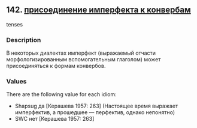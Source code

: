 ## 142. <a href =  'https://agricolamz.github.io/The_Circassian_Isoglosses_Database/142.html' target='_blank'>присоединение имперфекта к конвербам</a>
tenses

### Description

В некоторых диалектах имперфект (выражаемый отчасти морфологизированным вспомогательным глаголом) может присоединяться к формам конвербов.

### Values
There are the following value for each idiom:

* Shapsug  да [Керашева 1957: 263] (Настоящее время выражает имперфектив, а прошедшее — перфектив, однако непонятно)
* SWC  нет [Керашева 1957: 263] 

